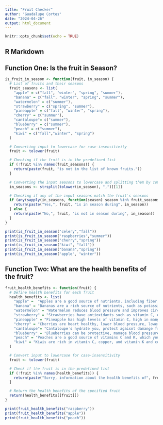 ---
title: "Fruit Checker"
author: "Guadalupe Cortes"
date: "2024-04-26"
output: html_document
---

```{r setup, include=FALSE}
knitr::opts_chunk$set(echo = TRUE)
```

## R Markdown
## Function One: Is the fruit in Season?

```{r pressure, echo=FALSE}
is_fruit_in_season <- function(fruit, in_season) {
  # List of fruits and their seasons
  fruit_seasons <- list(
    "apple" = c("fall", "winter", "spring", "summer"),
    "banana" = c("fall", "winter", "spring", "summer"),
    "watermelon" = c("summer"),
    "strawberry" = c("spring", "summer"),
    "pineapple" = c("fall", "winter", "spring"),
    "cherry" = c("summer"),
    "cantaloupe"= c("summer"),
    "blueberry" = c("summer"),
    "peach" = c("summer"),
    "kiwi" = c("fall","winter", "spring")
  )

  # Converting input to lowercase for case-insensitivity
  fruit <- tolower(fruit)

  # Checking if the fruit is in the predefined list
  if (!fruit %in% names(fruit_seasons)) {
    return(paste(fruit, "is not in the list of known fruits."))
  }

  # Converting the input seasons to lowercase and splitting them by comma
  in_seasons <- strsplit(tolower(in_season), ",")[[1]]

  # Checking if any of the input seasons match the fruit's seasons
  if (any(sapply(in_seasons, function(season) season %in% fruit_seasons[[fruit]]))) {
    return(paste("Yes,", fruit, "is in season during", in_season))
  } else {
    return(paste("No,", fruit, "is not in season during", in_season))
  }
}

print(is_fruit_in_season("celery","fall"))
print(is_fruit_in_season("raspberries","summer"))
print(is_fruit_in_season("cherry","spring"))
print(is_fruit_in_season("kiwi", "fall"))
print(is_fruit_in_season("banana","spring"))
print(is_fruit_in_season("apple", "winter"))

```

## Function Two: What are the health benefits of the fruit?

```{r pressure, echo=FALSE}
fruit_health_benefits <- function(fruit) {
  # Define health benefits for each fruit
  health_benefits <- list(
    "apple" =  "Apples are a good source of nutrients, including fiber, vitamin C, and antioxidants which can help support healthy digestion, brain health, and weight management.",
    "banana" = "Bananas are a rich source of nutrients, such as potassium and vitamin B6. Helps increase fiber intake, supports heart health, maintains digestive health, provides energy, and promotes muscle function.",
    "watermelon" = "Watermelon reduces blood pressure and improves circulation to support heart health. Watermelon also helps reduce muscle soreness, manage weight, aid digestion, and protect your skin.",
    "strawberry" = "Strawberries have antioxidants such as vitamin C, which can support your immune system and may lower your chances of getting sick when you're around germs. They may also help curb inflammation, manage your blood sugar, and guard against health conditions like high cholesterol, cancer, heart disease, stroke, and diabetes",
    "pineapple" = "Pineapple has high levels of vitamin C, high in manganese, good for digestion, various antioxidants,anti-inflammatory and pain relieving properties.",
    "cherry" = "Cherries are heart healthy, lower blood pressure, lower cholesterol, helps manage blood sugar,help with inflammatory conditions, and help one sleep.",
    "cantaloupe"= "Cantaloupe's hydrate you, protect agaisnt damange from age related muscular degenration, help prevent asthma, lower blood pressure, reduce risk of cancer, aid digestion, and nourish skin and promote hair growth.",
    "blueberry" = "Blueberries can be protective, manage blood pressure, reduce the risk of heart disease, regulate blood sugar, maintain eye health,support immune health, reduce gastrointestinal symptoms, and can ease urinary tract infection symptoms.",
    "peach" = "Peaches are a good source of vitamins C and K, which your body uses to heal wounds. The Vitamin E boosts your immune system and helps your eyes and skin stay healthy. Small amounts of zinc are also good in helping your blood clot and your thyroid work, in addition to helping your vision.",
    "kiwi" = "Kiwis are rich in vitamin C, copper, and vitamin K and contain smaller portions of many other important nutrients. Their impressive nutrition profile supports many avenues of health, including digestion, weight management, and blood sugar control. They also support heart and eye health and a healthy immune system."
  )

  # Convert input to lowercase for case-insensitivity
  fruit <- tolower(fruit)

  # Check if the fruit is in the predefined list
  if (!fruit %in% names(health_benefits)) {
    return(paste("Sorry, information about the health benefits of", fruit, "is not available."))
  }

  # Return the health benefits of the specified fruit
  return(health_benefits[[fruit]])
}

print(fruit_health_benefits("raspberry"))
print(fruit_health_benefits("apple"))
print(fruit_health_benefits("peach"))
```


